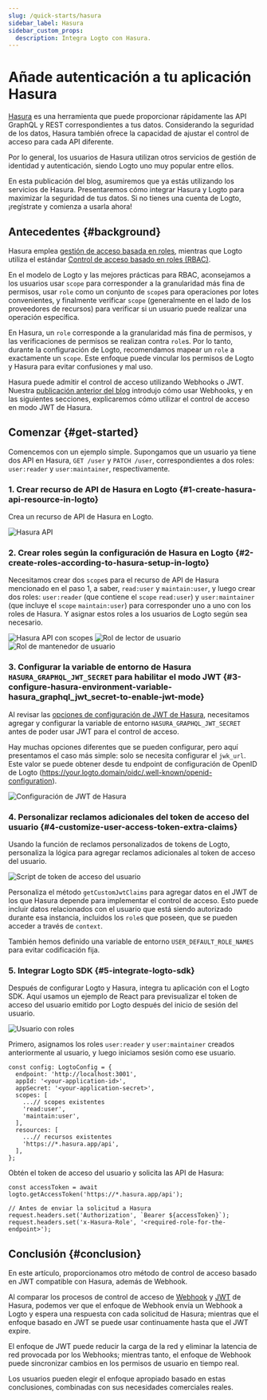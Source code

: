 ```yaml
---
slug: /quick-starts/hasura
sidebar_label: Hasura
sidebar_custom_props:
  description: Integra Logto con Hasura.
---
```


# Añade autenticación a tu aplicación Hasura

[Hasura](https://hasura.io/) es una herramienta que puede proporcionar rápidamente las API GraphQL y REST correspondientes a tus datos. Considerando la seguridad de los datos, Hasura también ofrece la capacidad de ajustar el control de acceso para cada API diferente.

Por lo general, los usuarios de Hasura utilizan otros servicios de gestión de identidad y autenticación, siendo Logto uno muy popular entre ellos.

En esta publicación del blog, asumiremos que ya estás utilizando los servicios de Hasura. Presentaremos cómo integrar Hasura y Logto para maximizar la seguridad de tus datos. Si no tienes una cuenta de Logto, ¡regístrate y comienza a usarla ahora!

## Antecedentes \{#background}

Hasura emplea [gestión de acceso basada en roles](https://hasura.io/docs/latest/auth/overview/), mientras que Logto utiliza el estándar [Control de acceso basado en roles (RBAC)](/authorization/role-based-access-control).

En el modelo de Logto y las mejores prácticas para RBAC, aconsejamos a los usuarios usar `scope` para corresponder a la granularidad más fina de permisos, usar `role` como un conjunto de `scope`s para operaciones por lotes convenientes, y finalmente verificar `scope` (generalmente en el lado de los proveedores de recursos) para verificar si un usuario puede realizar una operación específica.

En Hasura, un `role` corresponde a la granularidad más fina de permisos, y las verificaciones de permisos se realizan contra `role`s. Por lo tanto, durante la configuración de Logto, recomendamos mapear un `role` a exactamente un `scope`. Este enfoque puede vincular los permisos de Logto y Hasura para evitar confusiones y mal uso.

Hasura puede admitir el control de acceso utilizando Webhooks o JWT. Nuestra [publicación anterior del blog](https://blog.logto.io/logto-x-hasura) introdujo cómo usar Webhooks, y en las siguientes secciones, explicaremos cómo utilizar el control de acceso en modo JWT de Hasura.

## Comenzar \{#get-started}

Comencemos con un ejemplo simple. Supongamos que un usuario ya tiene dos API en Hasura, `GET /user` y `PATCH /user`, correspondientes a dos roles: `user:reader` y `user:maintainer`, respectivamente.

### 1. Crear recurso de API de Hasura en Logto \{#1-create-hasura-api-resource-in-logto}

Crea un recurso de API de Hasura en Logto.

<img src="/img/assets/hasura-api.webp" alt="Hasura API" />

### 2. Crear roles según la configuración de Hasura en Logto \{#2-create-roles-according-to-hasura-setup-in-logto}

Necesitamos crear dos `scope`s para el recurso de API de Hasura mencionado en el paso 1, a saber, `read:user` y `maintain:user`, y luego crear dos roles: `user:reader` (que contiene el `scope` `read:user`) y `user:maintainer` (que incluye el `scope` `maintain:user`) para corresponder uno a uno con los roles de Hasura. Y asignar estos roles a los usuarios de Logto según sea necesario.

<img src="/img/assets/hasura-api-with-scopes.webp" alt="Hasura API con scopes" />

<img src="/img/assets/user-reader-role.webp" alt="Rol de lector de usuario" />

<img src="/img/assets/user-maintainer-role.webp" alt="Rol de mantenedor de usuario" />

### 3. Configurar la variable de entorno de Hasura `HASURA_GRAPHQL_JWT_SECRET` para habilitar el modo JWT \{#3-configure-hasura-environment-variable-hasura_graphql_jwt_secret-to-enable-jwt-mode}

Al revisar las [opciones de configuración de JWT de Hasura](https://hasura.io/docs/latest/auth/authentication/jwt/#hasura-jwt-configuration-options), necesitamos agregar y configurar la variable de entorno `HASURA_GRAPHQL_JWT_SECRET` antes de poder usar JWT para el control de acceso.

Hay muchas opciones diferentes que se pueden configurar, pero aquí presentamos el caso más simple: solo se necesita configurar el `jwk_url`. Este valor se puede obtener desde tu endpoint de configuración de OpenID de Logto (https://your.logto.domain/oidc/.well-known/openid-configuration).

<img src="/img/assets/hasura-jwt-config.webp" alt="Configuración de JWT de Hasura" />

### 4. Personalizar reclamos adicionales del token de acceso del usuario \{#4-customize-user-access-token-extra-claims}

Usando la función de reclamos personalizados de tokens de Logto, personaliza la lógica para agregar reclamos adicionales al token de acceso del usuario.

<img src="/img/assets/user-access-token-script.webp" alt="Script de token de acceso del usuario" />

Personaliza el método `getCustomJwtClaims` para agregar datos en el JWT de los que Hasura depende para implementar el control de acceso. Esto puede incluir datos relacionados con el usuario que está siendo autorizado durante esa instancia, incluidos los `role`s que poseen, que se pueden acceder a través de `context`.

También hemos definido una variable de entorno `USER_DEFAULT_ROLE_NAMES` para evitar codificación fija.

### 5. Integrar Logto SDK \{#5-integrate-logto-sdk}

Después de configurar Logto y Hasura, integra tu aplicación con el Logto SDK. Aquí usamos un ejemplo de React para previsualizar el token de acceso del usuario emitido por Logto después del inicio de sesión del usuario.

<img src="/img/assets/user-with-roles.webp" alt="Usuario con roles" />

Primero, asignamos los roles `user:reader` y `user:maintainer` creados anteriormente al usuario, y luego iniciamos sesión como ese usuario.

```tsx
const config: LogtoConfig = {
  endpoint: 'http://localhost:3001',
  appId: '<your-application-id>',
  appSecret: '<your-application-secret>',
  scopes: [
    ...// scopes existentes
    'read:user',
    'maintain:user',
  ],
  resources: [
    ...// recursos existentes
    'https://*.hasura.app/api',
  ],
};
```

Obtén el token de acceso del usuario y solicita las API de Hasura:

```tsx
const accessToken = await logto.getAccessToken('https://*.hasura.app/api');

// Antes de enviar la solicitud a Hasura
request.headers.set('Authorization', `Bearer ${accessToken}`);
request.headers.set('x-Hasura-Role', '<required-role-for-the-endpoint>');
```

## Conclusión \{#conclusion}

En este artículo, proporcionamos otro método de control de acceso basado en JWT compatible con Hasura, además de Webhook.

Al comparar los procesos de control de acceso de [Webhook](https://hasura.io/docs/latest/auth/authentication/webhook/) y [JWT](https://hasura.io/docs/latest/auth/authentication/jwt/) de Hasura, podemos ver que el enfoque de Webhook envía un Webhook a Logto y espera una respuesta con cada solicitud de Hasura; mientras que el enfoque basado en JWT se puede usar continuamente hasta que el JWT expire.

El enfoque de JWT puede reducir la carga de la red y eliminar la latencia de red provocada por los Webhooks; mientras tanto, el enfoque de Webhook puede sincronizar cambios en los permisos de usuario en tiempo real.

Los usuarios pueden elegir el enfoque apropiado basado en estas conclusiones, combinadas con sus necesidades comerciales reales.

